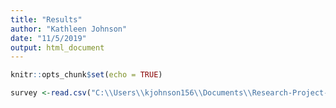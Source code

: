 ```yaml
---
title: "Results"
author: "Kathleen Johnson"
date: "11/5/2019"
output: html_document
---
```


```r
knitr::opts_chunk$set(echo = TRUE)
```

```r
survey <-read.csv("C:\\Users\\kjohnson156\\Documents\\Research-Project-Site\\Survey Data.csv")
```

